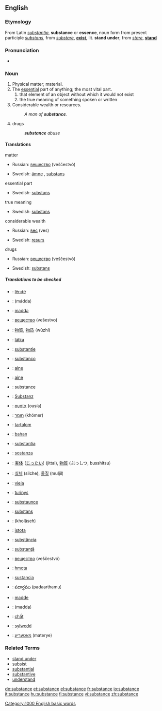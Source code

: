 ==English==

===Etymology===
From Latin ''[[substantia]]'', '''substance''' or '''essence''', noun form from present participle ''[[substans]]'', from ''[[substare]]'', '''[[exist]]''', lit. '''stand under''', from ''[[stare]]'', '''[[stand]]'''

===Pronunciation===
*{{audio|en-us-substance.ogg|Audio (US)}}

===Noun===
{{en-noun-reg}}

# Physical matter; material.
# The [[essential]] part of anything; the most vital part.
##that element of an object without which it would not exist
##the true meaning of something spoken or written
# Considerable wealth or resources.
#:''A man of '''substance'''.''
# drugs
#:'''''substance''' abuse''

====Translations====
;matter
{{top}}
*Russian: [[вещество]] (veščestvó) {{n}}
{{mid}}
*Swedish: [[ämne]] {{n}}, [[substans]] {{c}}
{{bottom}}

;essential part
{{top}}
{{mid}}
*Swedish: [[substans]] {{c}}
{{bottom}}

;true meaning
{{top}}
{{mid}}
*Swedish: [[substans]] {{c}}
{{bottom}}

;considerable wealth
{{top}}
*Russian: [[вес]] (ves) {{m}}
{{mid}}
*Swedish: [[resurs]] {{c}}
{{bottom}}

;drugs
{{top}}
*Russian: [[вещество]] (veščestvó) {{n}}
{{mid}}
*Swedish: [[substans]] {{c}}
{{bottom}}

=====Translations to be checked=====
{{checktrans}}
{{top}}
*{{ttbc|Albanian}}: [[lëndë]]
*{{ttbc|Arabic}}: {{ARchar|[[مادة]]}} (mádda) {{f}}
*{{ttbc|Azerbaijani}}: [[maddə]]
*{{ttbc|Bulgarian}}: [[вещество]] (vešestvo) {{n}}
*{{ttbc|Chinese}}: [[物質]], [[物质]] (wùzhí)
*{{ttbc|Czech}}: [[látka]] {{f}}
*{{ttbc|Dutch}}: [[substantie]]
*{{ttbc|Esperanto}}: [[substanco]]
*{{ttbc|Estonian}}: [[aine]]
*{{ttbc|Finnish}}: [[aine]]
*{{ttbc|French}}: substance {{f}}
*{{ttbc|German}}: [[Substanz]] {{f}}
*{{ttbc|Greek}}: [[ουσία]] (ousía) {{f}}
*{{ttbc|Hebrew}}: [[חומר]] (khómer) {{m}}
*{{ttbc|Hungarian}}: [[tartalom]]
*{{ttbc|Indonesian}}: [[bahan]]
*{{ttbc|Interlingua}}: [[substantia]]
*{{ttbc|Italian}}: [[sostanza]] {{f}}
*{{ttbc|Japanese}}: [[実体]] ([[じったい]]) (jittai), [[物質]] (ぶっしつ, busshitsu)
{{mid}}
*{{ttbc|Korean}}: [[실체]] (silche), [[물질]] (muljil)
*{{ttbc|Latvian}}: [[viela]]
*{{ttbc|Lithuanian}}: [[turinys]]
*{{ttbc|Middle English}}: [[substaunce]]
*{{ttbc|Norwegian}}: [[substans]]
*{{ttbc|Persian}}: {{FAchar|[[خلاصه]]}} (kholâseh)
*{{ttbc|Polish}}: [[istota]] {{f}}
*{{ttbc|Portuguese}}: [[substância]] {{f}}
*{{ttbc|Romanian}}: [[substanţă]] {{f}}
*{{ttbc|Russian}}: [[вещество]] (veščestvó) {{n}}
*{{ttbc|Slovak}}: [[hmota]] {{f}}
*{{ttbc|Spanish}}: [[sustancia]] {{f}}
*{{ttbc|Telugu}}: [[పదార్థము]] (padaarthamu)
*{{ttbc|Turkish}}: [[madde]]
*{{ttbc|Uyghur}}: (madda)
*{{ttbc|Vietnamese}}: [[chất]]
*{{ttbc|Welsh}}: [[sylwedd]]
*{{ttbc|Yiddish}}: [[מאַטעריע]] (materye)
{{bottom}}

===Related Terms===
*[[stand under]]
*[[subsist]]
*[[substantial]]
*[[substantive]]
*[[understand]]

[[Category:1000 English basic words]]

[[de:substance]]
[[et:substance]]
[[el:substance]]
[[fr:substance]]
[[io:substance]]
[[it:substance]]
[[hu:substance]]
[[fi:substance]]
[[vi:substance]]
[[zh:substance]]